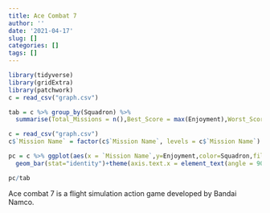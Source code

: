 ```yaml
---
title: Ace Combat 7
author: ''
date: '2021-04-17'
slug: []
categories: []
tags: []
---
```


```r
library(tidyverse)
library(gridExtra)
library(patchwork)
c = read_csv("graph.csv")
```


```r
tab = c %>% group_by(Squadron) %>%
  summarise(Total_Missions = n(),Best_Score = max(Enjoyment),Worst_Score=min(Enjoyment),Average_Score=mean(Enjoyment))%>%tableGrob()

c = read_csv("graph.csv")
c$`Mission Name` = factor(c$`Mission Name`, levels = c$`Mission Name`)

pc = c %>% ggplot(aes(x = `Mission Name`,y=Enjoyment,color=Squadron,fill=Squadron))+
  geom_bar(stat="identity")+theme(axis.text.x = element_text(angle = 90, vjust = 0.5, hjust=1))

pc/tab
```

Ace combat 7 is a flight simulation action game developed by Bandai Namco. 
